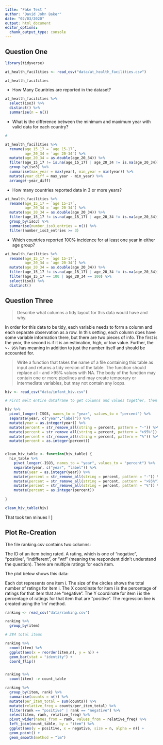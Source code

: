 ```yaml
---
title: "Fake Test "
author: "David John Baker"
date: "02/03/2020"
output: html_document
editor_options: 
  chunk_output_type: console
---
```


## Question One 

```r
library(tidyverse)

at_health_facilities <- read_csv("data/at_health_facilities.csv")

at_health_facilities

```

* How Many Countries are reported in the dataset?

```r

at_health_facilities %>%
  select(iso3) %>%
  distinct() %>%
  summarise(n = n())

```

* What is the difference between the minimum and maximum year with valid data for each country?

```r
# 

at_health_facilities %>%
  rename(age_15_17 = `age 15-17`,
         age_20_34 = `age 20-34`) %>%
  mutate(age_20_34 = as.double(age_20_34)) %>%
  filter(age_15_17 != is.na(age_15_17) | age_20_34 != is.na(age_20_34)) %>%
  group_by(iso3) %>%
  summarise(max_year = max(year), min_year = min(year)) %>%
  mutate(year_diff = max_year - min_year) %>%
  arrange(-year_diff)

```

* How many countries reported data in 3 or more years? 

```r
at_health_facilities %>%
  rename(age_15_17 = `age 15-17`,
         age_20_34 = `age 20-34`) %>%
  mutate(age_20_34 = as.double(age_20_34)) %>%
  filter(age_15_17 != is.na(age_15_17) | age_20_34 != is.na(age_20_34)) %>%
  group_by(iso3) %>%
  summarise(number_iso3_entries = n()) %>%
  filter(number_iso3_entries >= 3) 

```
 
* Which countries reported 100% incidence for at least one year in either age group?
 
```r
at_health_facilities %>%
  rename(age_15_17 = `age 15-17`,
         age_20_34 = `age 20-34`) %>%
  mutate(age_20_34 = as.double(age_20_34)) %>%
  filter(age_15_17 != is.na(age_15_17) | age_20_34 != is.na(age_20_34)) %>%
  filter(age_15_17 == 100 | age_20_34 == 100) %>%
  select(iso3) %>%
  distinct()

```

## Question Three

> Describe what columns a tidy layout for this data would have and why.

In order for this data to be tidy, each variable needs to form a column and each separate observation as a row.
In this setting, each column does have some variable information there, but there are two pieces of info.
The first is the year, the second is if it is an estimation, high, or low value.
Further, the `>- 95%` has meaning in addition to just the number itself and should be accounted for. 

> Write a function that takes the name of a file containing this table as input and returns a tidy version of the table.
The function should replace all - and >95% values with NA.
The body of the function may contain one or more pipelines and may create temporary or intermediate variables, but may not contain any loops.

```r
hiv <- read_csv("data/infant_hiv.csv")

# First melt entire dataframe to get columns and values together, then separate out the column info. 

hiv %>%
  pivot_longer(-ISO3, names_to = "year", values_to = "percent") %>%
  separate(year, c("year","label")) %>%
  mutate(year = as.integer(year)) %>% 
  mutate(percent = str_remove_all(string = percent, pattern = "-")) %>%
  mutate(percent = str_remove_all(string = percent, pattern = ">95%")) %>%
  mutate(percent = str_remove_all(string = percent, pattern = "%")) %>%
  mutate(percent = as.integer(percent)) 


clean_hiv_table <- function(hiv_table) {
  hiv_table %>%
    pivot_longer(-ISO3, names_to = "year", values_to = "percent") %>%
    separate(year, c("year", "label")) %>%
    mutate(year = as.integer(year)) %>%
    mutate(percent = str_remove_all(string = percent, pattern = "-")) %>%
    mutate(percent = str_remove_all(string = percent, pattern = ">95%")) %>%
    mutate(percent = str_remove_all(string = percent, pattern = "%")) %>%
    mutate(percent = as.integer(percent))
  
}

clean_hiv_table(hiv)

```

That took ten minues ! ]


## Plot Re-Creation

The file ranking.csv contains two columns:

The ID of an item being rated.
A rating, which is one of “negative”, “positive”, “indifferent”, or “wtf” (meaning the respondent didn’t understand the question).
There are multiple ratings for each item.

The plot below shows this data:

Each dot represents one item i.
The size of the circles shows the total number of ratings for item i.
The X coordinate for item i is the percentage of ratings for that item that are “negative”.
The Y coordinate for item i is the percentage of ratings for that item that are “positive”.
The regression line is created using the ‘lm’ method.

```r
ranking <- read_csv("data/ranking.csv")

ranking %>%
  group_by(item)

# 284 total items 

ranking %>%
  count(item) %>%
  ggplot(aes(x = reorder(item,n), y = n)) +
  geom_bar(stat = "identity") + 
  coord_flip()


ranking %>%
  count(item) -> count_table 

ranking %>%
  group_by(item, rank) %>%
  summarise(counts = n()) %>%
  mutate(per_item_total = sum(counts)) %>%
  mutate(relative_freq = counts/per_item_total) %>%
  filter(rank == "positive" | rank == "negative") %>%
  select(item, rank, relative_freq) %>% 
  pivot_wider(names_from = rank, values_from = relative_freq) %>%
  left_join(count_table, by = "item") %>%
  ggplot(aes(y = positive, x = negative, size = n, alpha = n)) +
  geom_point() +
  geom_smooth(method = "lm") 
  

```


